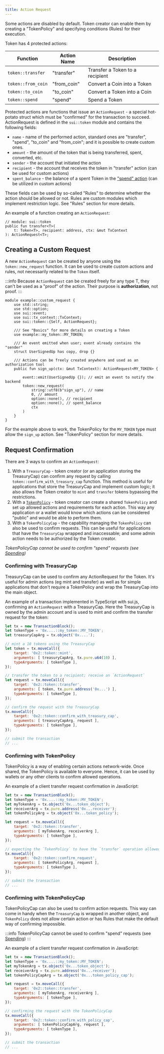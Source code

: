 ```yaml
---
title: Action Request
---
```


Some actions are disabled by default. Token creator can enable them by creating a "TokenPolicy" and specifying conditions (Rules) for their execution.

Token has 4 protected actions:

| Function           | Action Name | Description                     |
| ------------------ | ----------- | ------------------------------- |
| `token::transfer`  | "transfer"  | Transfer a Token to a recipient |
| `token::from_coin` | "from_coin" | Convert a Coin into a Token     |
| `token::to_coin`   | "to_coin"   | Convert a Token into a Coin     |
| `token::spend`     | "spend"     | Spend a Token                   |

Protected actions are functions that issue an `ActionRequest` - a special hot-potato struct which must be "confirmed" for the transaction to succeed. ActionRequest is defined in the `sui::token` module and contains the following fields:

- `name` - name of the performed action, standard ones are "transfer", "spend", "to_coin" and "from_coin"; and it is possible to create custom ones.
- `amount` - the amount of the token that is being transferred, spent, converted, etc.
- `sender` - the account that initiated the action
- `recipient` - the account that receives the token in "transfer" action (can be used for custom actions)
- `spent_balance` - the balance of a spent Token in the ["spend" action](./spending) (can be utilized in custom actions)

These fields can be used by so-called "Rules" to determine whether the action should be allowed or not. Rules are custom modules which implement restriction logic. See "Rules" section for more details.

An example of a function creating an `ActionRequest`:
```move
// module: sui::token
public fun transfer<T>(
    t: Token<T>, recipient: address, ctx: &mut TxContext
): ActionRequest<T>;
```

## Creating a Custom Request

A new `ActionRequest` can be created by anyone using the `token::new_request` function. It can be used to create custom actions and rules, not necessarily related to the `Token` itself.

:::info
Because `ActionRequest` can be created freely for any type T, they can't be used as a "proof" of the action. Their purpose is **authorization**, not proof.
:::

```move
module example::custom_request {
    use std::string;
    use std::option;
    use sui::event;
    use sui::tx_context::TxContext;
    use sui::token::{Self, ActionRequest};

    /// See "Basics" for more details on creating a Token
    use example::my_token::MY_TOKEN;

    /// An event emitted when user; event already contains the "sender"
    struct UserSignedUp has copy, drop {}

    /// Actions can be freely created anywhere and used as an authorization tool
    public fun sign_up(ctx: &mut TxContext): ActionRequest<MY_TOKEN> {

        event::emit(UserSignedUp {}); // emit an event to notify the backend
        token::new_request(
            string::utf8(b"sign_up"), // name
            0, // amount
            option::none(), // recipient
            option::none(), // spent_balance
            ctx
        )
    }
}
```

For the example above to work, the TokenPolicy for the `MY_TOKEN` type must allow the `sign_up` action. See "TokenPolicy" section for more details.

## Request Confirmation

There are 3 ways to confirm an `ActionRequest`:

1. With a `TreasuryCap` - token creator (or an application storing the TreasuryCap) can confirm any request by calling `token::confirm_with_treasury_cap` function. This method is useful for applications that store the TreasuryCap and implement custom logic; it also allows the Token creator to `mint` and `transfer` tokens bypassing the restrictions.
2. With a [`TokenPolicy`](./token-policy.mdx) - token creator can create a shared `TokenPolicy` and set up allowed actions and requirements for each action. This way any application or a wallet would know which actions can be considered "public" and would be able to perform them.
3. With a `TokenPolicyCap` - the capability managing the `TokenPolicy` can also be used to confirm requests. This can be useful for applications that have the `TreasuryCap` wrapped and inaccessable; and some admin action needs to be authorized by the Token creator.

*TokenPolicyCap cannot be used to confirm "spend" requests (see [Spending](./spending.mdx))*

### Confirming with TreasuryCap

TreasuryCap can be used to confirm any ActionRequest for the Token. It's useful for admin actions (eg mint and transfer) as well as for simple applications that don't require a TokenPolicy and wrap the TreasuryCap into the main object.

An example of a transaction implemented in TypeScript with sui.js, confirming an `ActionRequest` with a TreasuryCap. Here the TreasuryCap is owned by the admin account and is used to mint and confirm the transfer request for the token:

```js
let tx = new TransactionBlock();
let tokenType = '0x....::my_token::MY_TOKEN';
let treasuryCapArg = tx.object('0x....');

// mint a 10 tokens using the TreasuryCap
let token = tx.moveCall({
    target: '0x2::token::mint',
    arguments: [ treasuryCapArg, tx.pure.u64(10) ],
    typeArguments: [ tokenType ],
});

// transfer the token to a recipient; receive an `ActionRequest`
let request = tx.moveCall({
    target: '0x2::token::transfer',
    arguments: [ token, tx.pure.address('0x...') ],
    typeArguments: [ tokenType ],
});

// confirm the request with the TreasuryCap
tx.moveCall({
    target: '0x2::token::confirm_with_treasury_cap',
    arguments: [ treasuryCapArg, request ],
    typeArguments: [ tokenType ],
});

// submit the transaction
// ...
```

### Confirming with TokenPolicy

TokenPolicy is a way of enabling certain actions network-wide. Once shared, the TokenPolicy is available to everyone. Hence, it can be used by wallets or any other clients to confirm allowed operations.

An example of a client transfer request confirmation in JavaScript:

```js
let tx = new TransactionBlock();
let tokenType = '0x....::my_token::MY_TOKEN';
let myTokenArg = tx.object('0x...token_object');
let receiverArg = tx.pure.address('0x...receiver');
let tokenPolicyArg = tx.object('0x...token_policy');

let request = tx.moveCall({
    target: '0x2::token::transfer',
    arguments: [ myTokenArg, receiverArg ],
    typeArguments: [ tokenType ],
});

// expecting the `TokenPolicy` to have the `transfer` operation allowed
tx.moveCall({
    target: '0x2::token::confirm_request',
    arguments: [ tokenPolicyArg, request ],
    typeArguments: [ tokenType ],
});

// submit the transaction
// ...
```

### Confirming with TokenPolicyCap

TokenPolicyCap can also be used to confirm action requests. This way can come in handy when the `TreasuryCap` is wrapped in another object, and `TokenPolicy` does not allow certain action or has Rules that make the default way of confirming impossible.

:::info
TokenPolicyCap cannot be used to confirm "spend" requests (see [Spending](spending.mdx))
:::

An example of a client transfer request confirmation in JavaScript:

```js
let tx = new TransactionBlock();
let tokenType = '0x....::my_token::MY_TOKEN';
let myTokenArg = tx.object('0x...token_object');
let receiverArg = tx.pure.address('0x...receiver');
let tokenPolicyCapArg = tx.object('0x...token_policy_cap');

let request = tx.moveCall({
    target: '0x2::token::transfer',
    arguments: [ myTokenArg, receiverArg ],
    typeArguments: [ tokenType ],
});

// confirming the request with the TokenPolicyCap
tx.moveCall({
    target: '0x2::token::confirm_with_policy_cap',
    arguments: [ tokenPolicyCapArg, request ],
    typeArguments: [ tokenType ],
});

// submit the transaction
// ...
```

